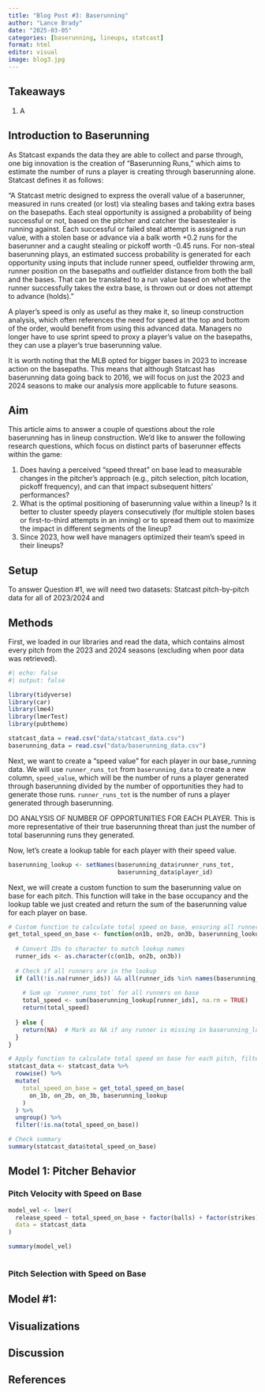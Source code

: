 ```yaml
---
title: "Blog Post #3: Baserunning"
author: "Lance Brady"
date: "2025-03-05"
categories: [baserunning, lineups, statcast]
format: html
editor: visual
image: blog3.jpg
---
```


## Takeaways

1.  A

## Introduction to Baserunning

As Statcast expands the data they are able to collect and parse through, one big innovation is the creation of "Baserunning Runs," which aims to estimate the number of runs a player is creating through baserunning alone. Statcast defines it as follows:

"A Statcast metric designed to express the overall value of a baserunner, measured in runs created (or lost) via stealing bases and taking extra bases on the basepaths. Each steal opportunity is assigned a probability of being successful or not, based on the pitcher and catcher the basestealer is running against. Each successful or failed steal attempt is assigned a run value, with a stolen base or advance via a balk worth +0.2 runs for the baserunner and a caught stealing or pickoff worth -0.45 runs. For non-steal baserunning plays, an estimated success probability is generated for each opportunity using inputs that include runner speed, outfielder throwing arm, runner position on the basepaths and outfielder distance from both the ball and the bases. That can be translated to a run value based on whether the runner successfully takes the extra base, is thrown out or does not attempt to advance (holds)."

A player's speed is only as useful as they make it, so lineup construction analysis, which often references the need for speed at the top and bottom of the order, would benefit from using this advanced data. Managers no longer have to use sprint speed to proxy a player's value on the basepaths, they can use a player's true baserunning value.

It is worth noting that the MLB opted for bigger bases in 2023 to increase action on the basepaths. This means that although Statcast has baserunning data going back to 2016, we will focus on just the 2023 and 2024 seasons to make our analysis more applicable to future seasons.

## Aim

This article aims to answer a couple of questions about the role baserunning has in lineup construction. We'd like to answer the following research questions, which focus on distinct parts of baserunner effects within the game:

1.  Does having a perceived “speed threat” on base lead to measurable changes in the pitcher’s approach (e.g., pitch selection, pitch location, pickoff frequency), and can that impact subsequent hitters’ performances?
2.  What is the optimal positioning of baserunning value within a lineup? Is it better to cluster speedy players consecutively (for multiple stolen bases or first-to-third attempts in an inning) or to spread them out to maximize the impact in different segments of the lineup?
3.  Since 2023, how well have managers optimized their team's speed in their lineups?

## Setup

To answer Question #1, we will need two datasets: Statcast pitch-by-pitch data for all of 2023/2024 and

## Methods

First, we loaded in our libraries and read the data, which contains almost every pitch from the 2023 and 2024 seasons (excluding when poor data was retrieved).

```r
#| echo: false
#| output: false

library(tidyverse)
library(car)
library(lme4)
library(lmerTest)
library(pubtheme)
```

```r
statcast_data = read.csv("data/statcast_data.csv")
baserunning_data = read.csv("data/baserunning_data.csv")
```

Next, we want to create a "speed value" for each player in our base_running data. We will use `runner_runs_tot` from `baserunning_data` to create a new column, `speed_value`, which will be the number of runs a player generated through baserunning divided by the number of opportunities they had to generate those runs. `runner_runs_tot` is the number of runs a player generated through baserunning.

DO ANALYSIS OF NUMBER OF OPPORTUNITIES FOR EACH PLAYER. This is more representative of their true baserunning threat than just the number of total baserunning runs they generated. 

Now, let's create a lookup table for each player with their speed value.

```r
baserunning_lookup <- setNames(baserunning_data$runner_runs_tot,
                               baserunning_data$player_id)
```

Next, we will create a custom function to sum the baserunning value on base for each pitch. This function will take in the base occupancy and the lookup table we just created and return the sum of the baserunning value for each player on base.

```r
# Custom function to calculate total speed on base, ensuring all runners have data
get_total_speed_on_base <- function(on1b, on2b, on3b, baserunning_lookup) {
  
  # Convert IDs to character to match lookup names
  runner_ids <- as.character(c(on1b, on2b, on3b))
  
  # Check if all runners are in the lookup
  if (all(!is.na(runner_ids)) && all(runner_ids %in% names(baserunning_lookup))) {
    
    # Sum up `runner_runs_tot` for all runners on base
    total_speed <- sum(baserunning_lookup[runner_ids], na.rm = TRUE)
    return(total_speed)
    
  } else {
    return(NA)  # Mark as NA if any runner is missing in baserunning_lookup
  }
}

# Apply function to calculate total speed on base for each pitch, filtering valid cases
statcast_data <- statcast_data %>%
  rowwise() %>%
  mutate(
    total_speed_on_base = get_total_speed_on_base(
      on_1b, on_2b, on_3b, baserunning_lookup
    )
  ) %>%
  ungroup() %>%
  filter(!is.na(total_speed_on_base))

# Check summary
summary(statcast_data$total_speed_on_base)

```

## Model 1: Pitcher Behavior
### Pitch Velocity with Speed on Base
```r
model_vel <- lmer(
  release_speed ~ total_speed_on_base + factor(balls) + factor(strikes) + (1 + total_speed_on_base | pitcher),
  data = statcast_data
)

summary(model_vel)
```

```r

```


### Pitch Selection with Speed on Base
## Model #1: 

## Visualizations

## Discussion

## References
